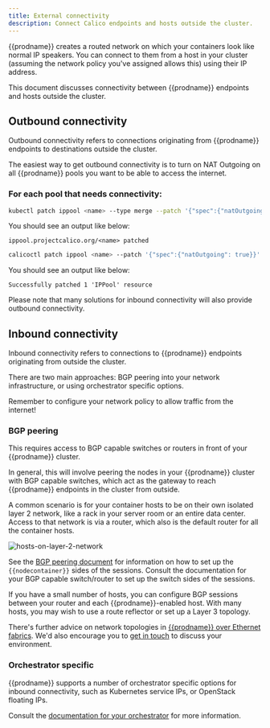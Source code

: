 ```yaml
---
title: External connectivity
description: Connect Calico endpoints and hosts outside the cluster.
---
```




{{prodname}} creates a routed network on which your containers look like normal IP
speakers. You can connect to them from a host in your cluster (assuming the
network policy you've assigned allows this) using their IP address.

This document discusses connectivity between {{prodname}} endpoints and hosts outside
the cluster.

## Outbound connectivity

Outbound connectivity refers to connections originating from {{prodname}} endpoints
to destinations outside the cluster.

The easiest way to get outbound connectivity is to turn on NAT Outgoing on all
{{prodname}} pools you want to be able to access the internet.

### For each pool that needs connectivity:

<Tabs>
<TabItem label="kubectl" value="kubectl-0">

```bash
kubectl patch ippool <name> --type merge --patch '{"spec":{"natOutgoing": true}}'
```

You should see an output like below:
```
ippool.projectcalico.org/<name> patched
```

</TabItem>
<TabItem label="calicoctl" value="calicoctl-1">

```bash
calicoctl patch ippool <name> --patch '{"spec":{"natOutgoing": true}}'
```

You should see an output like below:
```
Successfully patched 1 'IPPool' resource
```

</TabItem>
</Tabs>

Please note that many solutions for inbound connectivity will also provide
outbound connectivity.

## Inbound connectivity

Inbound connectivity refers to connections to {{prodname}} endpoints originating from
outside the cluster.

There are two main approaches: BGP peering into your network infrastructure, or
using orchestrator specific options.

Remember to configure your network policy to allow traffic from the internet!

### BGP peering

This requires access to BGP capable switches or routers in front of your {{prodname}}
cluster.

In general, this will involve peering the nodes in your {{prodname}} cluster with BGP
capable switches, which act as the gateway to reach {{prodname}} endpoints in the
cluster from outside.

A common scenario is for your container hosts to be on their own isolated layer
2 network, like a rack in your server room or an entire data center.  Access to
that network is via a router, which also is the default router for all the
container hosts.

![hosts-on-layer-2-network](/img/calico/hosts-on-layer-2-network.png)

See the [BGP peering document](/networking/bgp)
for information on how to set up the `{{nodecontainer}}` sides of the sessions.
Consult the documentation for your BGP capable switch/router to set up the
switch sides of the sessions.

If you have a small number of hosts, you can configure BGP sessions between your router and each {{prodname}}-enabled host. With many hosts, you may wish to use a
route reflector or set up a Layer 3 topology.

There's further advice on network topologies in [{{prodname}} over Ethernet fabrics](../reference/architecture/design/l2-interconnect-fabric.mdx).
We'd also encourage you to [get in touch](https://www.projectcalico.org/contact/)
to discuss your environment.

### Orchestrator specific

{{prodname}} supports a number of orchestrator specific options for inbound
connectivity, such as Kubernetes service IPs, or OpenStack floating IPs.

Consult the [documentation for your orchestrator](../getting-started/index.mdx) for more information.
